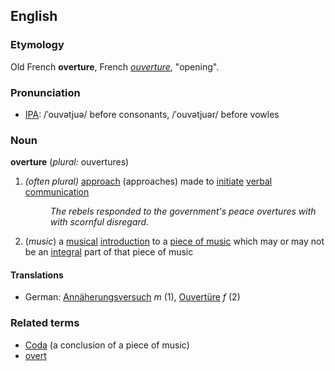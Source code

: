 ==English==
===Etymology===
Old French '''overture''', French ''[[ouverture]]'', "opening".
===Pronunciation===
*[[IPA]]: /ˈouvətjuə/ before consonants, /ˈouvətjuər/ before vowles
===Noun===
'''overture''' (''plural:'' ouvertures)
# ''(often plural)'' [[approach]] (approaches) made to [[initiate]] [[verbal]] [[communication]]
#:''The rebels responded to the government's peace overtures with with scornful disregard.''
# (''music'') a [[musical]] [[introduction]] to a [[piece of music]] which may or may not be an [[integral]] part of that piece of music
====Translations====
*German: [[Annäherungsversuch]] ''m'' (1), [[Ouvertüre]] ''f'' (2)
===Related terms===
*[[Coda]] (a conclusion of a piece of music)
*[[overt]]